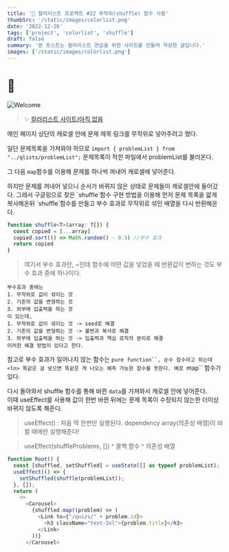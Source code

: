 ```yaml
---
title: '🎉 컬러리스트 프로젝트 #22 무작위(shuffle) 함수 사용'
thumbSrc: '/static/images/colorlist.png'
date: '2022-12-26'
tags: ['project', 'colorlist', 'shuffle']
draft: false
summary: '본 포스트는 컬러리스트 연습을 위한 사이트를 만들며 작성한 글입니다.'
images: ['/static/images/colorlist.png']
---
```


# 📌

![Welcome](/static/images/colorlist.png)

> ✨ [컬러리스트 사이트(아직 없음](https://www.)

메인 페이지 상단의 캐로셀 안에 문제 제목 링크를 무작위로 넣어주려고 했다.

일단 문제목록을 가져와야 하므로
`import { problemList } from "../qlists/problemList";`
문제목록이 적힌 파일에서 problemList를 불러온다.

그 다음 `map`함수를 이용해 문제를 하나씩 꺼내어 캐로셀에 넣어준다.

<ln />
하지만 문제를 꺼내어 넣으니 순서가 바뀌지 않은 상태로 문제들이 캐로셀안에 들어갔다. 그래서 구글링으로
찾은 `shuffle`함수 구현 방법을 이용해 먼저 문제 목록을 얇게 복사해온뒤 `shuffle`함수를 만들고 부수 효과로
무작위로 섞인 배열을 다시 반환해온다.

```ts
function shuffle<T>(array: T[]) {
  const copied = [...array]
  copied.sort(() => Math.random() - 0.5) //부수 효과
  return copied
}
```

> 여기서 부수 효과란, ~인데 함수에 어떤 값을 넣었을 때 반환값이 변하는 것도 부수 효과 중에 하나이다.<br/>

    부수효과 중에는
    1. 무작위로 값이 섞이는 것
    2. 기존의 값을 변형하는 것
    3. 외부에 입출력을 하는 것
    이 있는데,
    1. 무작위로 값이 섞이는 것 -> seed로 해결
    2. 기존의 값을 변형하는 것 -> 불변과 복사로 해결
    3. 외부에 입출력을 하는 것 -> 입출력과 핵심 로직의 분리로 해결
    이러한 해결 방법이 있다고 한다.

참고로 부수 효과가 일어나지 않는 함수는 ` pure function``, 순수 함수라고 하는데<ln> 똑같은 걸 넣으면 똑같은 게 나오는 예측 가능한 함수를 뜻한다. 예로  `map`` 함수가 있다.

다시 돌아와서 shuffle 함수를 통해 바뀐 `data`를 가져와서 캐로셀 안에 넣어준다.<br/>
이때 useEffect를 사용해 값이 한번 바뀐 뒤에는 문제 목록이 수정되지 않는한 더이상 바뀌지 않도록 해준다.

> useEffect() : 처음 딱 한번만 실행된다. dependency array(의존성 배열)이 바뀔 때에만 실행해준다!

> useEffect(shuffleProblems, [])
> ^ 콜백 함수 ^ 의존성 배열

```ts
function Root() {
  const [shuffled, setShuffled] = useState([] as typeof problemList);
  useEffect(() => {
    setShuffled(shuffle(problemList));
  }, []);
  return (
    <>
      <Carousel>
        {shuffled.map((problem) => (
          <Link to={"/quizs/" + problem.id}>
            <h3 className="text-3xl">{problem.title}</h3>
          </Link>
        ))}
      </Carousel>
```
